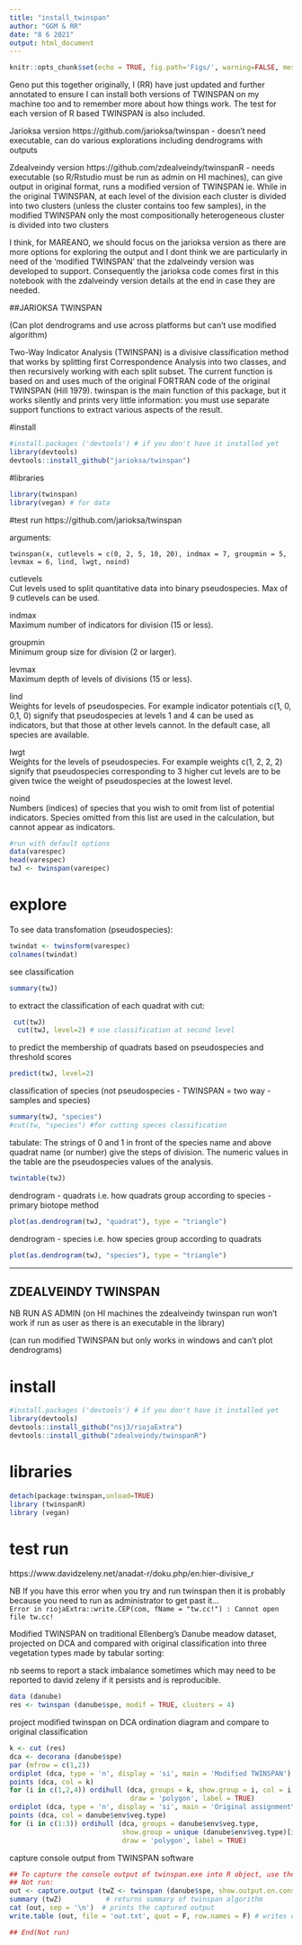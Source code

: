 ```yaml
---
title: "install_twinspan"
author: "GGM & RR"
date: "8 6 2021"
output: html_document
---
```


```r
knitr::opts_chunk$set(echo = TRUE, fig.path='Figs/', warning=FALSE, message=FALSE)
```

Geno put this together originally, I (RR) have just updated and further annotated to ensure I can install both versions of TWINSPAN on my machine too and to remember more about how things work. The test for each version of R based TWINSPAN is also included. 

Jarioksa version
https://github.com/jarioksa/twinspan
- doesn't need executable, can do various explorations including dendrograms with outputs 

Zdealveindy version 
https://github.com/zdealveindy/twinspanR
- needs executable (so R/Rstudio must be run as admin on HI machines), can give output in original format, runs a modified version of TWINSPAN ie. While in the original TWINSPAN, at each level of the division each cluster is divided into two clusters (unless the cluster contains too few samples), in the modified TWINSPAN only the most compositionally heterogeneous cluster is divided into two clusters  


I think, for MAREANO, we should focus on the jarioksa version as there are more options for exploring the output and I dont think we are particularly in need of the 'modified TWINSPAN' that the zdalveindy version was developed to support. Consequently the jarioksa code comes first in this notebook with the zdalveindy version details at the end in case they are needed.


##JARIOKSA TWINSPAN
 
(Can plot dendrograms and use across platforms but can't use modified algorithm)  

Two-Way Indicator Analysis (TWINSPAN) is a divisive classification method that works by splitting first Correspondence Analysis into two classes, and then recursively working with each split subset. The current function is based on and uses much of the original FORTRAN code of the original TWINSPAN (Hill 1979). twinspan is the main function of this package, but it works silently and prints very little information: you must use separate support functions to extract various aspects of the result.

#install
```r
#install.packages ('devtools') # if you don't have it installed yet
library(devtools)
devtools::install_github("jarioksa/twinspan") 
```


#libraries
```r
library(twinspan)
library(vegan) # for data
```

#test run
https://github.com/jarioksa/twinspan

arguments: 

`twinspan(x, cutlevels = c(0, 2, 5, 10, 20), indmax = 7, groupmin = 5,
  levmax = 6, lind, lwgt, noind)`
  
cutlevels	 
Cut levels used to split quantitative data into binary pseudospecies. Max of 9 cutlevels can be used.

indmax	 
Maximum number of indicators for division (15 or less).

groupmin	 
Minimum group size for division (2 or larger).

levmax	 
Maximum depth of levels of divisions (15 or less).

lind	 
Weights for levels of pseudospecies. For example indicator potentials c(1, 0, 0,1, 0) signify that pseudospecies at levels 1 and 4 can be used as indicators, but that those at other levels cannot. In the default case, all species are available.

lwgt	 
Weights for the levels of pseudospecies. For example weights c(1, 2, 2, 2) signify that pseudospecies corresponding to 3 higher cut levels are to be given twice the weight of pseudospecies at the lowest level.

noind	 
Numbers (indices) of species that you wish to omit from list of potential indicators. Species omitted from this list are used in the calculation, but cannot appear as indicators.

```r
#run with default options
data(varespec)
head(varespec)
twJ <- twinspan(varespec)

```

# explore

To see data transfomation (pseudospecies):
```r
twindat <- twinsform(varespec)
colnames(twindat)
```

see classification
```r
summary(twJ)
```

to extract the classification of each quadrat with cut:
```r
 cut(twJ)
  cut(twJ, level=2) # use classification at second level
```
to predict the membership of quadrats based on pseudospecies and threshold scores
```r
predict(twJ, level=2)
```
classification of species (not pseudospecies - TWINSPAN = two way - samples and species)
```r
summary(twJ, "species")
#cut(tw, "species") #for cutting speces classification
```
tabulate: The strings of 0 and 1 in front of the species name and above quadrat name (or number) give the steps of division. The numeric values in the table are the pseudospecies values of the analysis.
```r
twintable(twJ)

```
dendrogram - quadrats i.e. how quadrats group according to species - primary biotope method
```r
plot(as.dendrogram(twJ, "quadrat"), type = "triangle")
```

dendrogram - species i.e. how species group according to quadrats
```r
plot(as.dendrogram(twJ, "species"), type = "triangle")
```
***
## ZDEALVEINDY TWINSPAN
  
NB RUN AS ADMIN (on HI machines the zdealveindy twinspan run won't work if run as user as there is an executable in the library)  

(can run modified TWINSPAN but only works in windows and can't plot dendrograms) 

# install
```r
#install.packages ('devtools') # if you don't have it installed yet
library(devtools)
devtools::install_github("nsj3/riojaExtra")
devtools::install_github("zdealveindy/twinspanR")
```


# libraries
```r
detach(package:twinspan,unload=TRUE)
library (twinspanR)
library (vegan)
```


# test run
https://www.davidzeleny.net/anadat-r/doku.php/en:hier-divisive_r  

NB If you have this error when you try and run twinspan then it is probably because you need to run as administrator to get past it...  
`Error in riojaExtra::write.CEP(com, fName = "tw.cc!") : Cannot open file tw.cc!`  

Modified TWINSPAN on traditional Ellenberg's Danube meadow dataset, projected on DCA and compared with original classification into three vegetation types made by tabular sorting:

nb seems to report a stack imbalance sometimes which may need to be reported to david zeleny if it persists and is reproducible.
```r
data (danube)
res <- twinspan (danube$spe, modif = TRUE, clusters = 4)
```
project modified twinspan on DCA ordination diagram and compare to original classification
```r
k <- cut (res)
dca <- decorana (danube$spe)
par (mfrow = c(1,2))
ordiplot (dca, type = 'n', display = 'si', main = 'Modified TWINSPAN')
points (dca, col = k)
for (i in c(1,2,4)) ordihull (dca, groups = k, show.group = i, col = i,
                              draw = 'polygon', label = TRUE)
ordiplot (dca, type = 'n', display = 'si', main = 'Original assignment\n (Ellenberg 1954)')
points (dca, col = danube$env$veg.type)
for (i in c(1:3)) ordihull (dca, groups = danube$env$veg.type, 
                            show.group = unique (danube$env$veg.type)[i], col = i,
                            draw = 'polygon', label = TRUE)


```

capture console output from TWINSPAN software
```r
## To capture the console output of twinspan.exe into R object, use the following:
## Not run: 
out <- capture.output (twZ <- twinspan (danube$spe, show.output.on.console = T))
summary (twZ)           # returns summary of twinspan algorithm
cat (out, sep = '\n')  # prints the captured output
write.table (out, file = 'out.txt', quot = F, row.names = F) # writes output to 'out.txt' file

## End(Not run)
```

